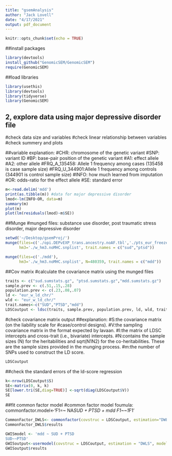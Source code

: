 ```yaml
---
title: "gsemAnalysis"
author: "Jack Lovell"
date: "4/17/2021"
output: pdf_document
---
```


```r
knitr::opts_chunk$set(echo = TRUE)
```

##install packages
```r
library(devtools)
install_github("GenomicSEM/GenomicSEM")
require(GenomicSEM)
```

##load libraries
```r
library(usethis)
library(devtools)
library(tidyverse)
library(GenomicSEM)
```

## 2, explore data using major depressive disorder file
#check data size and variables
#check linear relationship between variables
#check summery and plots

##variable explanation:
#CHR: chromosome of the genetic variant
#SNP: variant ID
#BP: base-pair position of the genetic variant
#A1: effect allele
#A2: other allele
#FRQ_A_135458: Allele 1 frequency among cases (135458 is case sample size)
#FRQ_U_344901:Allele 1 frequency among controls (344901 is control sample size)
#INFO: how much learned from imputation
#OR: odds-ratio for the effect allele
#SE: standard error
```r
m<-read.delim('mdd')
print(as.tibble(m)) #data for major depressive disorder
lmod<-lm(INFO~OR, data=m)
summary(m)
plot(m)
plot(lm(residuals(lmod)~m$SE))
```

##Munge
#munged files: substance use disorder, post traumatic stress disorder, major depressive disorder
```r
setwd('~/Desktop/gsemProj/')
munge(files=c('./opi.DEPvEXP_trans.ancestry.noAF.tbl','./pts_eur_freeze2_overall.results'),
      hm3='./w_hm3.noMHC.snplist', trait.names = c("sud","ptsd"))
```

```r
munge(files=c('./mdd'),
      hm3='./w_hm3.noMHC.snplist', N=480359, trait.names = c("mdd"))
```


##Cov matrix
#calculate the covariance matrix using the munged files
```r
traits <- c("sud.sumstats.gz", "ptsd.sumstats.gz","mdd.sumstats.gz")
sample.prev <- c(.51,.15,.28)
population.prev <- c(.23,.08,.07)
ld <- "eur_w_ld_chr/"
wld <- "eur_w_ld_chr/"
trait.names<-c("SUD","PTSD","mdd")
LDSCoutput <- ldsc(traits, sample.prev, population.prev, ld, wld, trait.names)
```

#check covariance matrix output
##explanation:
#S:the covariance matrix (on the liability scale for #case/control designs).
#V:the sampling covariance matrix in the format expected by lavaan.
#I:the matrix of LDSC intercepts and cross-trait (i.e., bivariate) intercepts.
#N:contains the sample sizes (N) for the heritabilities and sqrt(N1N2) for the co-heritabilities. These are the sample sizes provided in the munging process.
#m:the number of SNPs used to construct the LD score.

```r
LDSCoutput
```


##check the standard errors of the ld-score regression
```r
k<-nrow(LDSCoutput$S)
SE<-matrix(0, k, k)
SE[lower.tri(SE,diag=TRUE)] <-sqrt(diag(LDSCoutput$V))
SE
```

##fit common factor model
#common factor model foumula: commonfactor.model<-'F1=~ NA*SUD + PTSD + mdd F1~~1*F1'
```r
CommonFactor_DWLS<- commonfactor(covstruc = LDSCoutput, estimation="DWLS")
CommonFactor_DWLS$results
```


```r
GWISmodel <- 'mdd ~ SUD + PTSD
SUD~~PTSD'
GWISoutput<-usermodel(covstruc = LDSCoutput, estimation = "DWLS", model = GWISmodel, CFIcalc = TRUE, std.lv = FALSE, imp_cov = FALSE)
GWISoutput$results
```



